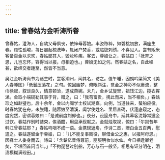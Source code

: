 ```yaml
---
---
---
```

title: 曾春姑为金听涛所眷
---



曾春姑，澄海人，自幼父母俱丧，依婶母蓉娘。丰姿秾粹，如碧桃初放，满座生春。顾性孤峻，每日晨起梳洗毕，辄闭户焚香，或临牕刺绣，不喜见人。尝有贩米客备百金以求欢，春姑鄙其人，毁妆称疾。客去，蓉娘让之，春姑曰：「抚育之恩，儿岂忘怀，容得当以报，毋相迫也。」蓉娘无如之何。然春姑之名，自此噪甚，欲缔交者踵至，然皆不当意。

吴江金听涛尚书为诸生时，尝客潮州，闻其名，访之。值午睡，因朗吟梁简文《美人春睡图》「低鬟压落花」之句。惊回幽梦，倦眼斜注，觉金之神彩不似庸流，整巾徐起，叙谈良久，情意顿洽，遂成燕婉。未几，金乡试旋里，祖饯江边，揽衣挥涕。金取小端砚勒其事于背，赠之，曰：「我苟富贵，携此而来，当不相负。」春姑珍之如赵璧也。后十余年，金以内阁学士校试潮嘉。向例，当道往来，蜑船应役。时春姑犹在舟，未脱籍，随蓉娘至清溪，闻学使姓名、里居甚确，伏篷底窥之，态度宛然，密谓蓉娘曰：「是诚前度刘郎也。」夜分，设筵舟中，延其幕客沈静常邀金过饮。春姑作别时装束，俟酒酣，用盘承砚献之。金就烛取视，惊曰：「尔岂昔年韩江曾春姑耶？」春姑呜咽不成一语。金携砚返舟，作诗二首，赠白金五百两，慰遣之。春姑遂留金于蓉娘，曰：「儿不能复事贱役，聊借金公之惠，以报阿母恩。」因择士人委身而去。诗曰：「含颦忆昔侍尊前，丽服明妆似水仙。今日相逢卿老矣，不堪回首问当年。」「不拘琵琶过别船，芳心与石一般坚。相思有证分明在，泪渍模糊满砚田。」